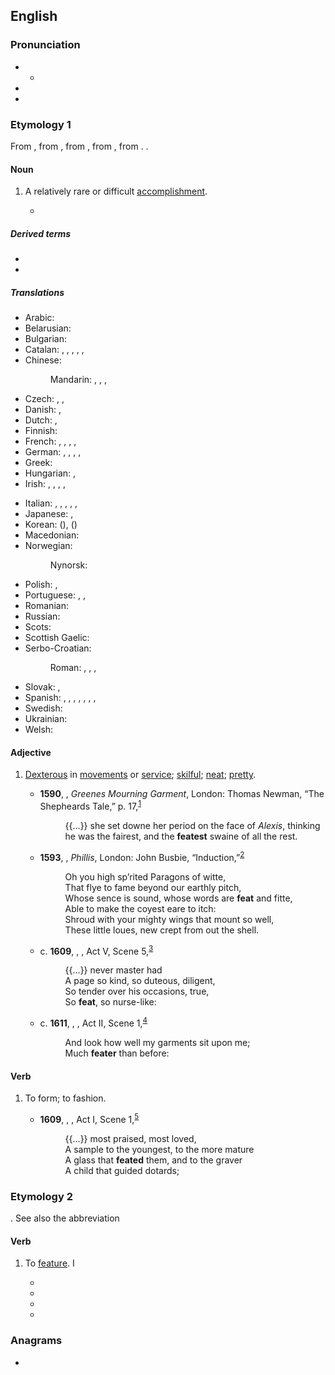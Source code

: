 {{also|feat.}}
==English==

===Pronunciation===
* {{IPA|en|/fiːt/}}
** {{audio|en|LL-Q1860 (eng)-Vealhurl-feat.wav|Audio (UK)}}
* {{homophones|en|feet}}
* {{rhymes|en|iːt|s=1}}

===Etymology 1===
From {{inh|en|enm}}, from {{der|en|xno|fet||action, deed}}, from {{der|en|fro|fait}}, from {{der|en|la|factum}}, from {{m|la|facio|facere|to do, to make}}. {{doublet|en|fact}}.

====Noun====
{{en-noun}}

# A relatively rare or difficult [[accomplishment]].
#: {{ux|en|I consider scaling Mount Blanc my greatest physical '''feat''' of my life.}}
#: {{ux|en|Raising six children who all went on to be doctors was a tough '''feat''' for us.}}
#* {{quote-journal
|en
|date=January 22, 2013
|author=Phil McNulty
|title=Aston Villa 2-1 Bradford (3-4)
|work=BBC
|url=http://www.bbc.co.uk/sport/0/football/21022502
|page=
|passage=Bradford may have lost on the night but they stubbornly protected a 3-1 first-leg advantage to emulate a '''feat''' last achieved by Rochdale in 1962.}}

=====Derived terms=====
* {{l|en|no small feat}}
* {{l|en|no mean feat}}

=====Translations=====
{{trans-top|an accomplishment that's relatively rare or difficult}}
* Arabic: {{t|ar|مَأْثُرَة|f}}
* Belarusian: {{t|be|по́дзвіг|m}}
* Bulgarian: {{t+|bg|по́двиг|m}}
* Catalan: {{t+|ca|gesta|f}}, {{t|ca|acompliment|m}}, {{t+|ca|proesa|f}}, {{t|ca|consecució|f}}, {{t+|ca|feta|f}}, {{t+|ca|fita|f}}
* Chinese:
*: Mandarin: {{t+|cmn|功績}}, {{t+|cmn|功绩|tr=gōngjì, gōngjī}}, {{t+|cmn|偉業}}, {{t+|cmn|伟业|tr=wěiyè}}
* Czech: {{t+|cs|čin|m}}, {{t+|cs|výkon|m}}, {{t+|cs|kousek|m}}
* Danish: {{t|da|præstation|c}}, {{t|da|dåd|c}}
* Dutch: {{t+|nl|prestatie|f}}, {{t+|nl|verwezenlijking|f}}
* Finnish: {{t+|fi|saavutus}}
* French: {{t+|fr|exploit|m}}, {{t+|fr|haut fait|m}}, {{t+|fr|prouesse|f}}, {{t+|fr|coup d'éclat|m}}, {{t|fr|action d'éclat|f}}
* German: {{t+|de|Leistung|f}}, {{t+|de|Meisterstück|n}}, {{t+|de|Meisterleistung|f}}, {{t+|de|Glanzstück|n}}, {{t+|de|Glanzleistung|f}}
* Greek: {{t+|el|άθλος|m}}
* Hungarian: {{t+|hu|bravúr}}, {{t+|hu|hőstett}}
* Irish: {{t|ga|aicsean|m}}, {{t|ga|cleas|m}}, {{t|ga|éacht|m}}, {{t|ga|reabh|f}} {{qualifier|literary}}, {{t|ga|spleadh|f}} {{qualifier|literary}}
{{trans-mid}}
* Italian: {{t+|it|impresa|f}}, {{t|it|prodezza|f}}, {{t+|it|exploit|m}}, {{t+|it|bravura|f}}, {{t+|it|ardimento|m}}, {{t+|it|gesta|f}}
* Japanese: {{t+|ja|業績|tr=ぎょうせき, gyōseki}}, {{t|ja|偉業|tr=いぎょう, igyō}}
* Korean: {{t+|ko|공적}} ({{t+|ko|功績}}), {{t+|ko|업적}} ({{t+|ko|業績}})
* Macedonian: {{t|mk|подвиг|m}}
* Norwegian:
*: Nynorsk: {{t|nn|dåd|m}}
* Polish: {{t+|pl|wyczyn|m-in}}, {{t+|pl|osiągnięcie|n}}
* Portuguese: {{t+|pt|feito}}, {{t+|pt|façanha|f}}, {{t+|pt|proeza|f}}
* Romanian: {{t+|ro|ispravă|f}}
* Russian: {{t+|ru|по́двиг|m}}
* Scots: {{t|sco|fate}}
* Scottish Gaelic: {{t|gd|cleas|m}}
* Serbo-Croatian:
*: Roman: {{t+|sh|postignuće|n}}, {{t+|sh|čin|m}}, {{t+|sh|podvig|m}}, {{t|sh|podhvat|m}}
* Slovak: {{t+|sk|čin|m}}, {{t|sk|výkon|m}}
* Spanish: {{t+|es|hazaña|f}}, {{t+|es|proeza|f}}, {{t+|es|gesta|f}}, {{t+|es|logro|m}}, {{t+|es|empresa|f}}, {{t+|es|hito|m}}, {{t|es|hombrada|f}}, {{t+|es|machada|f}}
* Swedish: {{t+|sv|bedrift|c}}
* Ukrainian: {{t|uk|по́двиг|m}}
* Welsh: {{t|cy|cyflawniad}}
{{trans-bottom}}

====Adjective====
{{en-adj|er}}

# {{lb|en|archaic}} [[dexterous|Dexterous]] in [[movement]]s or [[service]]; [[skilful]]; [[neat]]; [[pretty]].
#* '''1590''', {{w|Robert Greene (dramatist)|Robert Greene}}, ''Greenes Mourning Garment'', London: Thomas Newman, “The Shepheards Tale,” p. 17,<sup>[http://name.umdl.umich.edu/A02110.0001.001]</sup>
#*: {{...}}  she set downe her period on the face of ''Alexis'', thinking he was the fairest, and the '''featest''' swaine of all the rest.
#* '''1593''', {{w|Thomas Lodge}}, ''Phillis'', London: John Busbie, “Induction,”<sup>[http://name.umdl.umich.edu/A06170.0001.001]</sup>
#*: Oh you high sp’rited Paragons of witte,
#*: That flye to fame beyond our earthly pitch,
#*: Whose sence is sound, whose words are '''feat''' and fitte,
#*: Able to make the coyest eare to itch:
#*: Shroud with your mighty wings that mount so well,
#*: These little loues, new crept from out the shell.
#* c. '''1609''', {{w|William Shakespeare}}, ''{{w|Cymbeline}}'', Act V, Scene 5,<sup>[http://www.opensourceshakespeare.org/views/plays/play_view.php?WorkID=cymbeline&Scope=entire&pleasewait=1&msg=pl]</sup>
#*: {{...}} never master had
#*: A page so kind, so duteous, diligent,
#*: So tender over his occasions, true,
#*: So '''feat''', so nurse-like:
#* c. '''1611''', {{w|William Shakespeare}}, ''{{w|The Tempest}}'', Act II, Scene 1,<sup>[http://www.opensourceshakespeare.org/views/plays/play_view.php?WorkID=tempest&Scope=entire&pleasewait=1&msg=pl]</sup>
#*: And look how well my garments sit upon me;
#*: Much '''feater''' than before:

====Verb====
{{en-verb}}

# {{lb|en|obsolete}} To form; to fashion.
#* '''1609''', {{w|William Shakespeare}}, ''{{w|Cymbeline}}'', Act I, Scene 1,<sup>[http://www.opensourceshakespeare.org/views/plays/play_view.php?WorkID=cymbeline&Scope=entire&pleasewait=1&msg=pl]</sup>
#*: {{...}} most praised, most loved,
#*: A sample to the youngest, to the more mature
#*: A glass that '''feated''' them, and to the graver
#*: A child that guided dotards;

===Etymology 2===
{{clipping|en|feature}}. See also the abbreviation {{m|en|feat.}}

====Verb====
{{en-verb}}

# {{lb|en|transitive|informal}} To [[feature]]. I
#*{{quote-journal|en|date=2018-02-22|author=Christopher Walsh|title=Alabama announces $21 million renovation of swimming/diving facilities|journal={{w|The Atlanta Journal-Constitution}}|url=https://www.ajc.com/sports/college/alabama-announces-million-renovation-swimming-diving-facilities/hs3Jam9grLDLOIeDKkDheM/|passage=A new team suite will also be added '''feating''' new team locker rooms, a nutrition station, team meeting room, a team lounge and coaches’ offices and conference room.}}
#* {{quote-journal|en|date=2018-08-23|author=Elizabeth Aubrey|title=A never before heard demo of John Lennon’s ‘Imagine’ has been discovered|url=https://www.nme.com/news/music/never-before-heard-demo-john-lennons-imagine-discovered-2370120|journal={{w|NME}}|passage=Two films by John and Yoko, ‘Imagine’ and ‘Gimme Some Truth’ will also be re-released on October 5 '''feating''' new footage, “raw” studio mixes and a new insight into a photo shoot the couple did with iconic British photographer David Bailey.}}
#* {{quote-journal|en|date=2019-09-01|author=Cy Brown|title=North London Derby 2019: How To Watch Arsenal vs. Tottenham|journal={{w|Forbes}}|url=https://www.forbes.com/sites/cybrown/2019/09/01/north-london-derby-2019-how-to-watch-arsenal-vs-tottenham/#6279cc5256fd|passage=This could also be the match in which we see the highly-anticipated debut of an attacking triumvirate '''feating''' Nicolas Pepe, Pierre-Emerick Aubameyang and Alexandre Lacazette.}}
#* {{quote-journal|en|date=2019-10-03|author=Jack Williams|title=Tell Tale Hit: Tekashi 6ix9ine testimony leads to conviction of two men on racketeering after ‘snitch’ rapper turns on fellow Nine Trey Gangsta Bloods thugs|journal={{w|The Sun (United Kingdom)|The Sun}}|url=https://www.thesun.co.uk/news/10063599/tekashi-6ix9ine-conviction-racketerring-rapper/|passage=Last year, the rapper had a number of hit singles, including Fefe, with Nicki Minaj, and Stoopid, '''featuring''' imprisoned rapper Bobby Shmurda.}}

===Anagrams===
* {{anagrams|en|a=aeft|EFTA|Fate|TAFE|TFAE|fate|feta}}